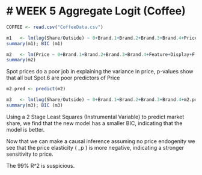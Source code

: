 # WEEK 5 Aggregate Logit (Coffee)
========================================================

```r
COFFEE <- read.csv("CoffeeData.csv")

m1   <- lm(log(Share/Outside) ~ 0+Brand.1+Brand.2+Brand.3+Brand.4+Price+Feature+Display+F.D, data=COFFEE)
summary(m1); BIC (m1)

m2   <- lm(Price ~ 0+Brand.1+Brand.2+Brand.3+Brand.4+Feature+Display+F.D + Spot.1+Spot.2+Spot.3+Spot.4+Spot.5+Spot.6, data=COFFEE)
summary(m2)
```

Spot prices do a poor job in explaining the variance in price, p-values show that all but Spot.6 are poor predictors of Price

```r
m2.pred <- predict(m2)

m3   <- lm(log(Share/Outside) ~ 0+Brand.1+Brand.2+Brand.3+Brand.4+m2.pred+Feature+Display+F.D, data=COFFEE)
summary(m3); BIC (m3)
```

Using a 2 Stage Least Squares (Instrumental Variable) to predict market share, we find that the new model has a smaller BIC, indicating that the model is better.

Now that we can make a causal inference assuming no price endogenity we see that the price elasticity \( \beta_p \) is more negative, indicating a stronger sensitivity to price.

The 99% R^2 is suspicious.